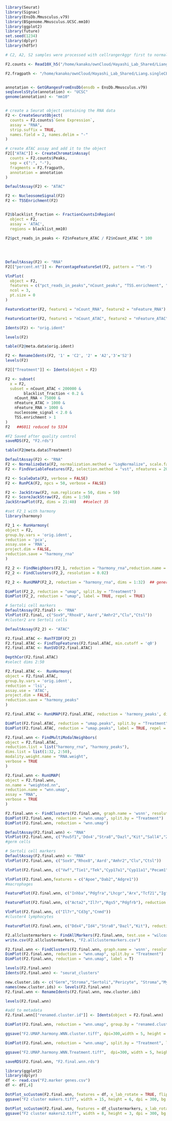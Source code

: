 
```r
library(Seurat)
library(Signac)
library(EnsDb.Mmusculus.v79)    
library(BSgenome.Mmusculus.UCSC.mm10)
library(ggplot2)
library(future)
set.seed(1234)
library(dplyr)
library(hdf5r)

# C2, A2, S2 samples were processed with cellrangerAggr first to normalize their depth.

F2.counts <- Read10X_h5("/home/kanako/ownCloud/Hayashi_Lab_Shared/Liang.singleCELL/BPA.BPS/R.analysis/10.03.22.CellrangerAggrF2/cellranger/F2/outs/filtered_feature_bc_matrix.h5")

F2.fragpath <- "/home/kanako/ownCloud/Hayashi_Lab_Shared/Liang.singleCELL/BPA.BPS/R.analysis/10.03.22.CellrangerAggrF2/cellranger/F2/outs/atac_fragments.tsv.gz"


annotation <- GetGRangesFromEnsDb(ensdb = EnsDb.Mmusculus.v79)
seqlevelsStyle(annotation) <- "UCSC"
genome(annotation) <- "mm10"


# create a Seurat object containing the RNA data
F2 <- CreateSeuratObject(
  counts = F2.counts$`Gene Expression`,
  assay = "RNA",
  strip.suffix = TRUE,
  names.field = 2, names.delim = "-"
)

# create ATAC assay and add it to the object
F2[["ATAC"]] <- CreateChromatinAssay(
  counts = F2.counts$Peaks,
  sep = c(":", "-"),
  fragments = F2.fragpath,
  annotation = annotation
)

```



```r
DefaultAssay(F2) <- "ATAC"

F2 <- NucleosomeSignal(F2)
F2 <- TSSEnrichment(F2)


F2$blacklist_fraction <- FractionCountsInRegion(
  object = F2, 
  assay = 'ATAC',
  regions = blacklist_mm10)
  
F2$pct_reads_in_peaks <- F2$nFeature_ATAC / F2$nCount_ATAC * 100  
  
  
  
```

```r
DefaultAssay(F2) <- "RNA"
F2[["percent.mt"]] <- PercentageFeatureSet(F2, pattern = "^mt-")

VlnPlot(
  object = F2,
  features = c("pct_reads_in_peaks","nCount_peaks", "TSS.enrichment", "nucleosome_signal","blacklist_fraction","nCount_RNA", "nCount_ATAC","percent.mt"),
  ncol = 3,
  pt.size = 0
)

FeatureScatter(F2, feature1 = "nCount_RNA", feature2 = "nFeature_RNA")

FeatureScatter(F2, feature1 = "nCount_ATAC", feature2 = "nFeature_ATAC")
```



```r
Idents(F2) <- "orig.ident"

levels(F2)

table(F2@meta.data$orig.ident)
```

```r
F2 <- RenameIdents(F2, '1' = 'C2', '2' = 'A2','3'='S2')
levels(F2)

F2[["Treatment"]] <- Idents(object = F2)
```



```r
F2 <- subset(
  x = F2,
  subset = nCount_ATAC < 200000 &
        blacklist_fraction < 0.2 &
    nCount_RNA < 75000 &
    nFeature_ATAC > 1000 &
    nFeature_RNA > 1000 &
    nucleosome_signal < 2.0 &
    TSS.enrichment > 1
)
F2   ##6011 reduced to 5334
```
```r
#F2 Saved after quality control
saveRDS(F2, "F2.rds")
```



```r
table(F2@meta.data$Treatment) 
```

```r

DefaultAssay(F2) <- "RNA"
F2 <- NormalizeData(F2, normalization.method = "LogNormalize", scale.factor = 10000)
F2 <- FindVariableFeatures(F2, selection.method = "vst", nfeatures = 2000)

F2 <- ScaleData(F2, verbose = FALSE)
F2 <- RunPCA(F2, npcs = 50, verbose = FALSE) 

F2 <- JackStraw(F2, num.replicate = 50, dims = 50)
F2 <- ScoreJackStraw(F2, dims = 1:50)
JackStrawPlot(F2, dims = 21:40)   ##select 35
```


```r
#set F2_1 with harmony 
library(harmony)

F2_1 <- RunHarmony(
object = F2,
group.by.vars = 'orig.ident',
reduction = 'pca',
assay.use = 'RNA',
project.dim = FALSE,
reduction.save = "harmony_rna"
)

F2_2 <- FindNeighbors(F2_1, reduction = "harmony_rna",reduction.name = "umap_rna", dims = 1:32)
F2_2 <- FindClusters(F2_2, resolution = 0.02) 

F2_2 <- RunUMAP(F2_2, reduction = "harmony_rna", dims = 1:32)  ## generate UMAP based on harmony_rna

DimPlot(F2_2, reduction = "umap", split.by = "Treatment")
DimPlot(F2_2, reduction = "umap", label = TRUE, repel = TRUE)

```







```r
# Sertoli cell markers
DefaultAssay(F2.final) <- "RNA"
VlnPlot(F2.final, c("Sox9","Rhox8",'Aard',"Amhr2","Clu","Ctsl"))   
#cluster2 are Sertoli cells
```

```r
DefaultAssay(F2_2) <- "ATAC"

F2.final.ATAC <- RunTFIDF(F2_2)
F2.final.ATAC <- FindTopFeatures(F2.final.ATAC, min.cutoff = 'q0')
F2.final.ATAC <- RunSVD(F2.final.ATAC)

DepthCor(F2.final.ATAC)
#select dims 2:50
```

```r
F2.final.ATAC <-  RunHarmony(
object = F2.final.ATAC,
group.by.vars = 'orig.ident',
reduction = 'lsi',
assay.use = 'ATAC',
project.dim = FALSE,
reduction.save = "harmony_peaks"
)

F2.final.ATAC <- RunUMAP(F2.final.ATAC, reduction = 'harmony_peaks', dims = 2:50, reduction.name = "umap.peaks", reduction.key = "peaksUMAP_")

DimPlot(F2.final.ATAC, reduction = "umap.peaks", split.by = "Treatment")
DimPlot(F2.final.ATAC, reduction = "umap.peaks", label = TRUE, repel = TRUE)
```


```r
F2.final.wnn <- FindMultiModalNeighbors(
object = F2.final.ATAC,
reduction.list = list("harmony_rna", "harmony_peaks"),
dims.list = list(1:32, 2:50),
modality.weight.name = "RNA.weight",
verbose = TRUE
)

F2.final.wnn <- RunUMAP(
object = F2.final.wnn,
nn.name = "weighted.nn",
reduction.name = "wnn.umap",
assay = "RNA",
verbose = TRUE
)

F2.final.wnn <- FindClusters(F2.final.wnn, graph.name = 'wsnn', resolution = 0.01)  ##                 #select 0.001- 0.015
DimPlot(F2.final.wnn, reduction = "wnn.umap", split.by = "Treatment")
DimPlot(F2.final.wnn, reduction = "wnn.umap")
```


```r
DefaultAssay(F2.final.wnn) <- "RNA"
VlnPlot(F2.final.wnn, c("Pou5f1",'Ddx4',"Stra8","Dazl","Kit","Sall4","Zbtb16","Lin28","Id4"))
#germ cells
```



```r
# Sertoli cell markers
DefaultAssay(F2.final.wnn) <- "RNA"
VlnPlot(F2.final.wnn, c("Sox9","Rhox8",'Aard',"Amhr2","Clu","Ctsl"))   

```



```r
VlnPlot(F2.final.wnn, c("Vwf","Tie1","Tek","Cyp17a1","Cyp11a1","Pecam1")) 

```
```r
VlnPlot(F2.final.wnn,features = c("Apoe","Dab2","Adgre1"))
#macrophages
```

```r
FeaturePlot(F2.final.wnn, c("Inhba","Pdgfra","Lhcgr","Arx","Tcf21","Igf1"), reduction = "wnn.umap")
```
```r
FeaturePlot(F2.final.wnn, c("Acta2","Il7r","Rgs5","Pdgfrb"), reduction = "wnn.umap") 
```
```r
VlnPlot(F2.final.wnn, c("Il7r","Cd3g","Cnmd")) 
#cluster4 lymphocytes
```
```r
FeaturePlot(F2.final.wnn, c("Ddx4","Id4","Stra8","Dazl","Kit"), reduction = "wnn.umap")
```





```r
F2.allclustermarkers <- FindAllMarkers(F2.final.wnn, test.use = "wilcox", only.pos = TRUE)
write.csv(F2.allclustermarkers, "F2.allclustermarkers.csv")
```



```r
F2.final.wnn <- FindClusters(F2.final.wnn, graph.name = 'wsnn', resolution = 0.05)  ##               
DimPlot(F2.final.wnn, reduction = "wnn.umap", split.by = "Treatment")
DimPlot(F2.final.wnn, reduction = "wnn.umap", label = T)
```

```r
levels(F2.final.wnn)
Idents(F2.final.wnn) <- "seurat_clusters"

new.cluster.ids <- c("Germ","Stroma","Sertoli","Pericyte", "Stroma","Myoid","Innate Lymphoid","Germ","Macrophage","Leydig","Stroma","Endothelial")
names(new.cluster.ids) <- levels(F2.final.wnn)
F2.final.wnn <- RenameIdents(F2.final.wnn, new.cluster.ids)

levels(F2.final.wnn)

#add to metadata
F2.final.wnn[["renamed.cluster.id"]] <- Idents(object = F2.final.wnn)
```


```r
DimPlot(F2.final.wnn, reduction = "wnn.umap", group.by = "renamed.cluster.id", label = TRUE, label.size = 5, repel = TRUE) + FontSize(x.title = 12, y.title = 12)+theme(axis.text = element_text(size = 8))+theme(strip.text = element_text(size=8, face="bold"))+NoLegend()+Blank_Theme()

ggsave("F2.UMAP.harmony.WNN.cluster.tiff", dpi=300,width = 5, height = 4)

DimPlot(F2.final.wnn, reduction = "wnn.umap", split.by = "Treatment", label = FALSE, label.size = 4, repel = TRUE) +FontSize(x.title = 8, y.title = 8)+theme(axis.text = element_text(size = 8))+theme(strip.text = element_text(size=8, face="bold"))+ggtitle("WNN")+NoLegend()

ggsave("F2.UMAP.harmony.WNN.Treatment.tiff",  dpi=300, width = 5, height = 2.5)
```


```r
saveRDS(F2.final.wnn, "F2.final.wnn.rds")
```


```r
library(ggplot2)
library(dplyr)
df <- read.csv("F2.marker genes.csv")
df <- df[,4]
```


```r
DotPlot_scCustom(F2.final.wnn, features = df, x_lab_rotate = TRUE, flip_axes = FALSE) + xlab('Cluster') +  ylab('Gene') + scale_color_gradientn(colours = viridis::viridis(20), limits = c(0,2), oob = scales::squish, name = 'log2 (count + 1)')+theme(axis.title.x = element_blank(), axis.title.y = element_blank())+theme(axis.text = element_text(color='black', size=12))+theme(legend.title = element_text(size=0.5)+theme(legend.text = element_text(size = 0.5)))+theme(axis.line.x = element_line(size=0.55))+theme(axis.line.y = element_line(size=0.55))+theme(axis.ticks.x = element_line(size=0.55))+theme(axis.ticks.y = element_line(size = 0.55))+theme(legend.key.size = unit(0.5,"cm"))
ggsave("F2 cluster makers.tiff", width = 15, height = 6, dpi = 300, bg = "white")
```

```r
DotPlot_scCustom(F2.final.wnn, features = df_clustermarkers, x_lab_rotate = TRUE, flip_axes = FALSE, dot.scale = 5) + xlab('Cluster') +  ylab('Gene')+theme(axis.title.x = element_blank(), axis.title.y = element_blank())+theme(axis.text = element_text(color='black', size=10))+theme(legend.key.size = unit(0.3, 'cm'))+theme(legend.title = element_text(size = 5))+theme(axis.line.x = element_line(size=0.55))+theme(axis.line.y = element_line(size=0.55))+theme(axis.ticks.x = element_line(size=0.55))+theme(axis.ticks.y = element_line(size = 0.55))+theme(legend.text = element_text(size = 5))
ggsave("F2 cluster makers2.tiff", width = 8, height = 3, dpi = 300, bg = "white")
```

